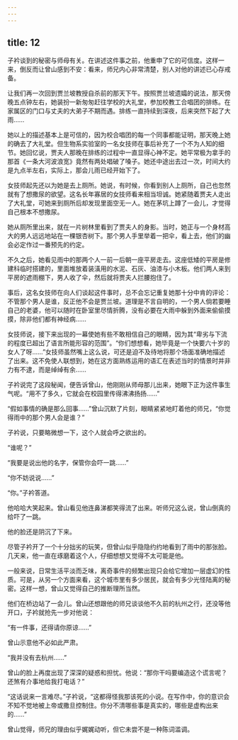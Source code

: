 ```yaml
---
---
---
```

title: 12
---



子衿谈到的秘密与师母有关。在讲述这件事之前，他重申了它的可信度。这样一来，倒反而让曾山感到不安：看来，师兄内心非常清楚，别人对他的讲述已心存戒备。

让我们再一次回到贾兰坡教授自杀前的那天下午。按照贾兰坡遗孀的说法，那天傍晚五点钟左右，她装扮一新匆匆赶往学校的大礼堂，参加校教工合唱团的排练。在家属区的门口与丈夫的大弟子不期而遇。排练一直持续到深夜，后来突然下起了大雨……

她以上的描述基本上是可信的，因为校合唱团的每一个同事都能证明，那天晚上她的确去了大礼堂。但生物系实验室的一名女技师在事后补充了一个不为人知的细节。她回忆说，贾夫人那晚在排练的过程中一直显得心神不定。她平常极为拿手的那首《一条大河波浪宽》竟然有两处唱破了嗓子。她还中途出去过一次，时间大约是九点半左右，实际上，那会儿雨已经开始下了。

女技师起先还以为她是去上厕所。她说，有时候，你看到别人上厕所，自己也忽然就有了想撒尿的欲望。这名长年寡居的女技师看来相当坦诚。她紧随着贾夫人走出了大礼堂，可她来到厕所后却发现里面空无一人。她在茅坑上蹲了一会儿，才觉得自己根本不想撒尿。

她从厕所里出来，就在一片树林里看到了贾夫人的身影。当时，她正与一个身材高大的男人远远地站在一棵银杏树下。那个男人手里举着一把伞，看上去，他们的幽会必定作过一番预先的约定。

不久之后，她看见雨中的那两个人一前一后朝一座平房走去。这座低矮的平房是修建科临时搭建的，里面堆放着装潢用的水泥、石灰、油漆与小木板。他们两人来到平房的遮雨棚下，男人收了伞，然后就将贾夫人拦腰抱住了。

事后，这名女技师在向人们谈起这件事时，总不会忘记重复她那十分中肯的评论：不管那个男人是谁，反正他不会是贾兰坡。道理是不言自明的，一个男人倘若要睡自己的老婆，他可以随时在卧室里尽情折腾，没有必要在大雨中躲到外面来偷偷摸摸，除非他们都有神经病……

女技师说，接下来出现的一幕使她有些不敢相信自己的眼睛，因为其“卑劣与下流的程度已超出了语言所能形容的范围”。“你们想想看，她毕竟是一个快要六十岁的女人了呀……”女技师虽然嘴上这么说，可还是迫不及待地将那个场面准确地描述了出来。这不免使人联想到，她在这方面熟练运用的语汇在表述当时的情景时并非力有不逮，而是绰绰有余……

子衿说完了这段秘闻，便告诉曾山，他刚刚从师母那儿出来，她眼下正为这件事生气呢。“用不了多久，它就会在校园里传得沸沸扬扬……”

“假如事情的确是那么回事……”曾山沉默了片刻，眼睛紧紧地盯着他的师兄，“你觉得雨中的那个男人会是谁？”

子衿说，只要略微想一下，这个人就会呼之欲出的。

“谁呢？”

“我要是说出他的名字，保管你会吓一跳……”

“你不妨说说……”

“你。”子衿答道。

他哈哈大笑起来。曾山看见他连鼻涕都笑得流了出来。听师兄这么说，曾山倒真的给吓了一跳。

他的脸还是阴沉了下来。

尽管子衿开了一个十分拙劣的玩笑，但曾山似乎隐隐约约地看到了雨中的那张脸。几天来，他一直在琢磨着这个人，仔细想想又觉得不太可能是他。

一般来说，日常生活平淡而乏味，离奇事件的频繁出现只会给它增加一层虚幻的性质。可是，从另一个方面来看，这个城市里有多少居民，就会有多少光怪陆离的秘密。这样一想，曾山又觉得自己的推断理所当然。

他们在桥边站了一会儿。曾山还想跟他的师兄谈谈他不久前的杭州之行，还没等他开口，子衿就抢先一步对他说：

“有一件事，还得请你原谅……”

曾山示意他不必如此严肃。

“我并没有去杭州……”

曾山的脸上再度出现了深深的疑惑和担忧。他说：“那你干吗要编造这个谎言呢？还煞有介事地给我打电话？”

“这话说来一言难尽。”子衿说，“这都得怪我那该死的小说。在写作中，你的意识会不知不觉地被上帝或撒旦控制住。你分不清哪些事是真实的，哪些是虚构出来的……”

曾山觉得，师兄的理由似乎娓娓动听，但它未尝不是一种陈词滥调。